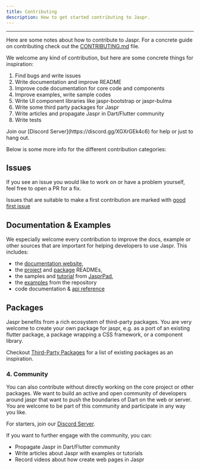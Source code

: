 ```yaml
---
title: Contributing
description: How to get started contributing to Jaspr.
---
```


---

Here are some notes about how to contribute to Jaspr. For a concrete guide on
contributing check out the [CONTRIBUTING.md](https://github.com/schultek/jaspr/blob/develop/CONTRIBUTING.md) file.

We welcome any kind of contribution, but here are some concrete things for inspiration:

1. Find bugs and write issues
2. Write documentation and improve README
3. Improve code documentation for core code and components
4. Improve examples, write sample codes
5. Write UI component libraries like jaspr-bootstrap or jaspr-bulma
6. Write some third party packages for Jaspr
7. Write articles and propagate Jaspr in Dart/Flutter community
8. Write tests

<Info>
Join our [Discord Server](https://discord.gg/XGXrGEk4c6) for help or just to hang out.
</Info>

Below is some more info for the different contribution categories:

## Issues

If you see an issue you would like to work on or have a problem yourself, feel free to open a
PR for a fix.

Issues that are suitable to make a first contribution are marked with [good first issue](https://github.com/schultek/jaspr/labels/good%20first%20issue)

## Documentation & Examples

We especially welcome every contribution to improve the docs, example or other sources that are
important for helping developers to use Jaspr. This includes:

- the [documentation website](https://github.com/schultek/jaspr/tree/main/docs),
- the [project](https://github.com/schultek/jaspr/blob/develop/README.md) and [package](https://github.com/schultek/jaspr/blob/develop/packages/jaspr/README.md) READMEs,
- the samples and [tutorial](https://jasprpad.schultek.de/?tutorial=intro) from [JasprPad](https://jasprpad.schultek.de),
- the [examples](https://github.com/schultek/jaspr/tree/main/examples) from the repository
- code documentation & [api reference](https://pub.dev/documentation/jaspr/latest/jaspr/jaspr-library.html)

## Packages

Jaspr benefits from a rich ecosystem of third-party packages. You are very welcome to create 
your own package for jaspr, e.g. as a port of an existing flutter package, a package wrapping a CSS framework, or
a component library.

Checkout [Third-Party Packages](/eco/packages) for a list of existing packages as an inspiration.

### 4. Community

You can also contribute without directly working on the core project or other packages. We want to
build an active and open community of developers around jaspr that want to push the boundaries of 
Dart on the web or server. You are welcome to be part of this community and participate in any way
you like.

For starters, join our [Discord Server](https://discord.gg/XGXrGEk4c6).

If you want to further engage with the community, you can:

- Propagate Jaspr in Dart/Flutter community
- Write articles about Jaspr with examples or tutorials
- Record videos about how create web pages in Jaspr
